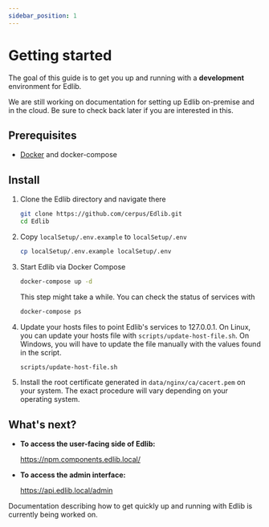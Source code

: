 ```yaml
---
sidebar_position: 1
---
```


# Getting started

The goal of this guide is to get you up and running with a **development** environment for Edlib.

We are still working on documentation for setting up Edlib on-premise and in the cloud. Be sure to check back later if you are interested in this.

## Prerequisites

- [Docker](https://docs.docker.com/get-docker/) and docker-compose

## Install

1. Clone the Edlib directory and navigate there

   ```sh
   git clone https://github.com/cerpus/Edlib.git
   cd Edlib
   ```

2. Copy `localSetup/.env.example` to `localSetup/.env`

   ```sh
   cp localSetup/.env.example localSetup/.env
   ```

3. Start Edlib via Docker Compose

   ```sh
   docker-compose up -d
   ```

   This step might take a while. You can check the status of services with

   ```sh
   docker-compose ps
   ```

4. Update your hosts files to point Edlib's services to 127.0.0.1. On Linux,
   you can update your hosts file with `scripts/update-host-file.sh`. On
   Windows, you will have to update the file manually with the values found in
   the script.

   ```sh
   scripts/update-host-file.sh
   ```

5. Install the root certificate generated in `data/nginx/ca/cacert.pem` on your
   system. The exact procedure will vary depending on your operating system.

## What's next?

* **To access the user-facing side of Edlib:**

  https://npm.components.edlib.local/

* **To access the admin interface:**

  https://api.edlib.local/admin

Documentation describing how to get quickly up and running with Edlib is currently being worked on.
